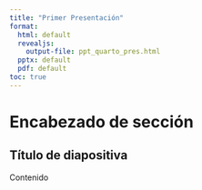 ```yaml
---
title: "Primer Presentación"
format: 
  html: default
  revealjs:
    output-file: ppt_quarto_pres.html
  pptx: default
  pdf: default
toc: true
---
```


# Encabezado de sección

## Título de diapositiva

Contenido